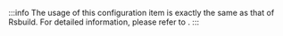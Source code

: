 
:::info
The usage of this configuration item is exactly the same as that of Rsbuild. For detailed information, please refer to <RsbuildLInk configName={frontmatter.configName}/>.
:::
